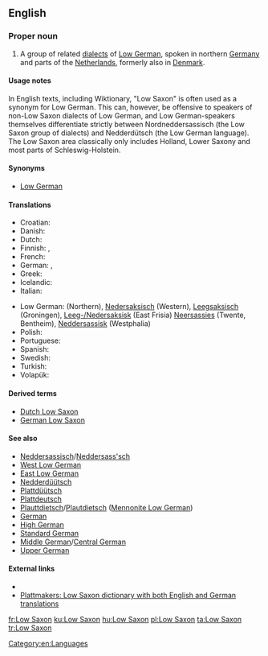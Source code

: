 {{interwiktionary|code=nds}}
==English==
{{wikipedia}}

===Proper noun===
{{en-proper noun|sg=[[low|Low]] [[Saxon]]}}

# A group of related [[dialects]] of [[Low German]], spoken in northern [[Germany]] and parts of the [[Netherlands]], formerly also in [[Denmark]].

====Usage notes====
In English texts, including Wiktionary, "Low Saxon" is often used as a synonym for Low German. This can, however, be offensive to speakers of non-Low Saxon dialects of Low German, and Low German-speakers themselves differentiate strictly between Nordneddersassisch (the Low Saxon group of dialects) and Nedderdütsch (the Low German language). The Low Saxon area classically only includes Holland, Lower Saxony and most parts of Schleswig-Holstein.

====Synonyms====
* [[Low German]]

====Translations====
{{trans-top|language or language group}}
* Croatian: {{t|hr|donjosaksonski }}
* Danish: {{t|da|Nedersaksisk}}
* Dutch: {{t+|nl|Nedersaksisch|n}}
* Finnish: {{t+|fi|alasaksa}}, {{t+|fi|alasaksi}}
* French: {{t|fr|bas saxon}}
* German: {{t+|de|Niedersächsisch}}, {{t|de|Westniederdeutsch|n}}
* Greek: {{t|el|Χαμηλός Σάξονας|tr=Chamēlós Sáxonas|sc=Grek}}
* Icelandic: {{t|is|niðursaxneska}}
* Italian: {{t|it|basso Sassone|m}}
{{trans-mid}}
* Low German: {{t|nds|Neddersassisch|n|xs=Low Saxon}} (Northern), [[Nedersaksisch]] (Western), [[Leegsaksisch]] (Groningen), [[Leegsaksisk|Leeg-/]][[Nedersaksisk]] (East Frisia) [[Neersassies]] (Twente, Bentheim), [[Neddersassisk]] (Westphalia)
* Polish: {{t|pl|dolnosaksoński}}
* Portuguese: {{t+|pt|baixo saxão}}
* Spanish: {{t+|es|bajo sajón}}
* Swedish: {{t-|sv|Lågsachsiska}}
* Turkish: {{t|tr|Aşağı Almanca}}
* Volapük: {{t|vo|Dona-Saxänapük}}
{{trans-bottom}}

====Derived terms====
* [[Dutch Low Saxon]]
* [[German Low Saxon]]

====See also====
* [[Neddersassisch]]/[[Neddersass'sch]]
* [[West Low German]]
* [[East Low German]]
* [[Nedderdüütsch]]
* [[Plattdüütsch]]
* [[Plattdeutsch]]
* [[Plauttdietsch]]/[[Plautdietsch]] ([[Mennonite Low German]])
* [[German]]
* [[High German]]
* [[Standard German]]
* [[Middle German]]/[[Central German]]
* [[Upper German]]

====External links====
* {{ethnologue|code=nds}}
* [http://plattmakers.de/?lang=en Plattmakers: Low Saxon dictionary with both English and German translations]

[[Category:en:Languages]]

[[fr:Low Saxon]]
[[ku:Low Saxon]]
[[hu:Low Saxon]]
[[pl:Low Saxon]]
[[ta:Low Saxon]]
[[tr:Low Saxon]]